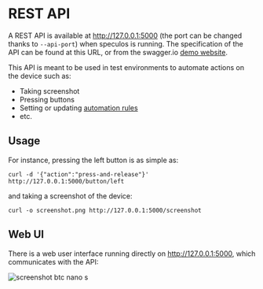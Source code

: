 # REST API

A REST API is available at http://127.0.0.1:5000 (the port can be changed thanks to `--api-port`) when speculos is running. The specification of the API can be found at this URL, or from the swagger.io [demo website](https://petstore.swagger.io/?url=https://raw.githubusercontent.com/LedgerHQ/speculos/master/speculos/api/static/swagger/swagger.json).

This API is meant to be used in test environments to automate actions on the device such as:

- Taking screenshot
- Pressing buttons
- Setting or updating [automation rules](../advanced-usage/automation.md)
- etc.

## Usage

For instance, pressing the left button is as simple as:

```shell copy
curl -d '{"action":"press-and-release"}' http://127.0.0.1:5000/button/left
```

and taking a screenshot of the device:

```shell copy
curl -o screenshot.png http://127.0.0.1:5000/screenshot
```

## Web UI

There is a web user interface running directly on http://127.0.0.1:5000, which communicates with the API:

![screenshot btc nano s](/screenshot-api-nanos-btc.png)